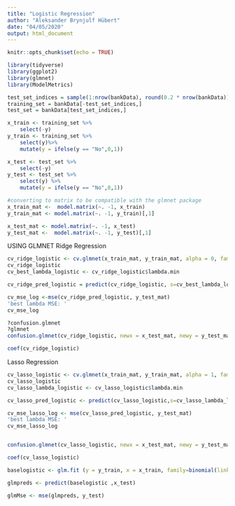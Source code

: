 ```yaml
---
title: "Logistic Regression"
author: "Aleksander Brynjulf Hübert"
date: "04/05/2020"
output: html_document
---
```


```r
knitr::opts_chunk$set(echo = TRUE)
```

```r
library(tidyverse)
library(ggplot2)
library(glmnet)
library(ModelMetrics)
```


```r
test_set_indices = sample(1:nrow(bankData), round(0.2 * nrow(bankData)), replace = FALSE)
training_set = bankData[-test_set_indices,] 
test_set = bankData[test_set_indices,] 

x_train <- training_set %>%
    select(-y)
y_train <- training_set %>%
    select(y)%>%
    mutate(y = ifelse(y == "No",0,1))

x_test <- test_set %>%
    select(-y)
y_test <- test_set %>%
    select(y) %>%
    mutate(y = ifelse(y == "No",0,1))

#converting to matrix to be compatible with the glmnet package
x_train_mat <-  model.matrix(~. -1, x_train)
y_train_mat <- model.matrix(~. -1, y_train)[,1]

x_test_mat <- model.matrix(~. -1, x_test)
y_test_mat <-  model.matrix(~. -1, y_test)[,1]
```


USING GLMNET
Ridge Regression
```r
cv_ridge_logistic <- cv.glmnet(x_train_mat, y_train_mat, alpha = 0, family = "binomial")
cv_ridge_logistic
cv_best_lambda_logistic <- cv_ridge_logistic$lambda.min

cv_ridge_pred_logistic = predict(cv_ridge_logistic, s=cv_best_lambda_logistic, x_test_mat)

cv_mse_log <-mse(cv_ridge_pred_logistic, y_test_mat)
'best lambda MSE: ' 
cv_mse_log

?confusion.glmnet
?glmnet
confusion.glmnet(cv_ridge_logistic, newx = x_test_mat, newy = y_test_mat)

coef(cv_ridge_logistic)
```

Lasso Regression

```r
cv_lasso_logistic <- cv.glmnet(x_train_mat, y_train_mat, alpha = 1, family = "binomial")
cv_lasso_logistic
cv_lasso_lambda_logistic <- cv_lasso_logistic$lambda.min

cv_lasso_pred_logistic <- predict(cv_lasso_logistic,s=cv_lasso_lambda_logistic ,x_test_mat)

cv_mse_lasso_log <- mse(cv_lasso_pred_logistic, y_test_mat)
'best lambda MSE: ' 
cv_mse_lasso_log


confusion.glmnet(cv_lasso_logistic, newx = x_test_mat, newy = y_test_mat)

coef(cv_lasso_logistic)
```

```r
baselogistic <- glm.fit (y = y_train, x = x_train, family=binomial(link="logit"))

glmpreds <- predict(baselogistic ,x_test)

glmMse <- mse(glmpreds, y_test)
```

